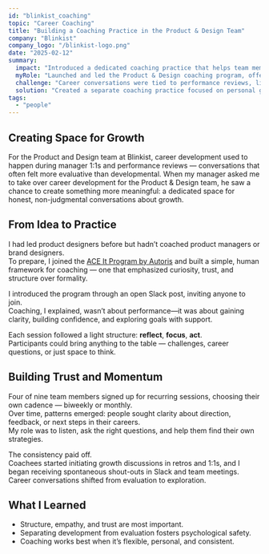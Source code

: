 ```yaml
---
id: "blinkist_coaching"
topic: "Career Coaching"
title: "Building a Coaching Practice in the Product & Design Team"
company: "Blinkist"
company_logo: "/blinkist-logo.png"
date: "2025-02-12"
summary:
  impact: "Introduced a dedicated coaching practice that helps team members reflect on their goals, build confidence, and grow beyond performance evaluations."
  myRole: "Launched and led the Product & Design coaching program, offering tailored 1:1 sessions to support individual growth and skill development."
  challenge: "Career conversations were tied to performance reviews, limiting openness and reflection."
  solution: "Created a separate coaching practice focused on personal growth, clarity, and confidence — structured around reflection, focus, and action."
tags:
  - "people"
---
```


## Creating Space for Growth

For the Product and Design team at Blinkist, career development used to happen during manager 1:1s and performance reviews — conversations that often felt more evaluative than developmental.
When my manager asked me to take over career development for the Product & Design team, he saw a chance to create something more meaningful: a dedicated space for honest, non-judgmental conversations about growth.

## From Idea to Practice

I had led product designers before but hadn’t coached product managers or brand designers.  
To prepare, I joined the [ACE It Program by Autoris](https://www.autoris.com/pages/amc) and built a simple, human framework for coaching — one that emphasized curiosity, trust, and structure over formality.

I introduced the program through an open Slack post, inviting anyone to join.  
Coaching, I explained, wasn’t about performance—it was about gaining clarity, building confidence, and exploring goals with support.

Each session followed a light structure: **reflect**, **focus**, **act**.  
Participants could bring anything to the table — challenges, career questions, or just space to think.

<ArticleImage
  src="/case-studies/blinkist-coaching-certificate.png"
  alt="ACE it! Master Certificate"
  caption="My ACE it! Master Certification"
  size="large"
/>

## Building Trust and Momentum

Four of nine team members signed up for recurring sessions, choosing their own cadence — biweekly or monthly.  
Over time, patterns emerged: people sought clarity about direction, feedback, or next steps in their careers.  
My role was to listen, ask the right questions, and help them find their own strategies.

The consistency paid off.  
Coachees started initiating growth discussions in retros and 1:1s, and I began receiving spontaneous shout-outs in Slack and team meetings.  
Career conversations shifted from evaluation to exploration.

## What I Learned

- Structure, empathy, and trust are most important.
- Separating development from evaluation fosters psychological safety.
- Coaching works best when it’s flexible, personal, and consistent.
